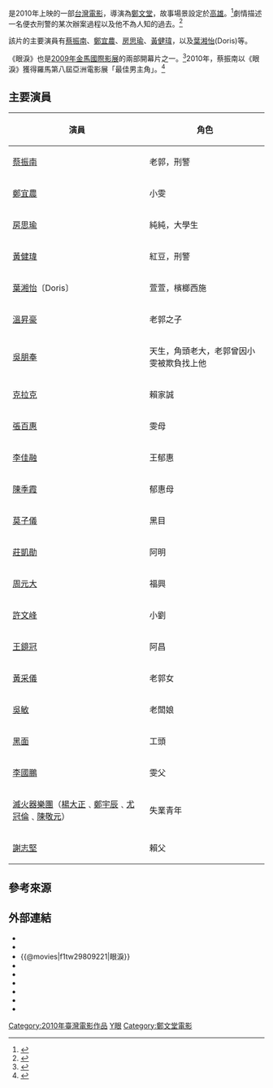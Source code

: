 {{Infobox Film
| color = #E6E6FA
| name               = 《眼淚》
| original_name  = ''{{lang|en|Tears}}''
| image              = Tears Film 2010.jpg
| caption            = 《眼淚》電影海報
| director           = [[鄭文堂|鄭文堂]]
| producer           = [[鄭文堂|鄭文堂]]
| producer_2         = [[黃志明_(台灣)|黃志明]]
| writer             = 鄭文堂<br />鄭靜芬<br />張軼峰
| rate           = 輔導級
| starring           = [[蔡振南|蔡振南]]<br />[[鄭宜農|鄭宜農]]<br />[[房思瑜|房思瑜]]<br />[[黃健瑋|黃健瑋]]<br />[[葉湘怡|葉湘怡]]
| music              = 韓承燁
| cinematography     = 馮信華
| editing            = 張軼峰
| studio             = 醉夢俠電影公司
| distributor        = 佳映娛樂國際股份有限公司
| released           = {{flagicon|TWN}}　{{film date|2010|3|12}}<br />〔2月起已於台灣各地巡演〕 
| sec-title          =
| runtime            = 111 分鐘
| country            = {{TWN}}
| language           = [[台語|台語]]、[[華語|華語]]
| imdb_id            = tt1514431
| budget             = 
| gross              =
| website            = [http://tears2009.pixnet.net/blog 《眼淚》電影官方部落格]
}}

{{engname|《眼淚》|''Tears''}}是2010年上映的一部[[台灣電影|台灣電影]]，導演為[[鄭文堂|鄭文堂]]，故事場景設定於[[高雄|高雄]]。<ref>{{cite news|url=http://newtalk.tw/news_read.php?oid=3673|title=硬漢的『眼淚』? 2月24日全台首演在高雄|author=李雲深|date=2010-02-13|accessdate=2010-03-17|archive-date=2013-10-16|archive-url=https://web.archive.org/web/20131016074336/http://newtalk.tw/news_read.php?oid=3673|dead-url=no}}</ref>劇情描述一名便衣刑警的某次辦案過程以及他不為人知的過去。<ref>{{cite web|url=http://tw.movie.yahoo.com/moviereview/d/a/100315/3/j84.html|title=《眼淚》：一生難還紅塵錯|author=藍祖蔚|date=2010-03-15|accessdate=2010-03-17|deadurl=yes|archiveurl=https://web.archive.org/web/20100330224419/http://tw.movie.yahoo.com/moviereview/d/a/100315/3/j84.html|archivedate=2010-03-30}}</ref>

該片的主要演員有[[蔡振南|蔡振南]]、[[鄭宜農|鄭宜農]]、[[房思瑜|房思瑜]]、[[黃健瑋|黃健瑋]]，以及[[葉湘怡|葉湘怡]](Doris)等。

《眼淚》也是[[2009年金馬國際影展|2009年金馬國際影展]]的兩部開幕片之一。<ref>{{cite web|url=http://www.goldenhorse.org.tw/gh_tc/news-c-1-cont.aspx?id=337|title=金馬影展雙強開幕：鄭文堂《眼淚》田壯壯《狼災記》|author=|date=2009-09-20|accessdate=2010-03-27|deadurl=yes|archiveurl=https://web.archive.org/web/20100324165102/http://www.goldenhorse.org.tw/gh_tc/news-c-1-cont.aspx?id=337|archivedate=2010-03-24}}</ref>2010年，蔡振南以《眼淚》獲得羅馬第八屆亞洲電影展「最佳男主角」。<ref>{{cite web|url=http://www.libertytimes.com.tw/2010/new/jul/20/today-life7.htm|title=羅馬亞洲影展 蔡振南稱帝|author=|date=2010-07-20|accessdate=2010-07-20|archive-date=2012-11-05|archive-url=https://web.archive.org/web/20121105064527/http://www.libertytimes.com.tw/2010/new/jul/20/today-life7.htm|dead-url=no}}</ref>

==主要演員==
{| border="2" cellpadding="4" cellspacing="1" style="background: #f9f9f9;font-size:90%; border: 1px #aaa solid; border-collapse: collapse;"
|- bgcolor="#B0C4DE" align="center"
!演員
!角色
|-
|[[蔡振南|蔡振南]]
|老郭，刑警
|-
|[[鄭宜農|鄭宜農]]
|小雯
|-
|[[房思瑜|房思瑜]]
|純純，大學生
|-
|[[黃健瑋|黃健瑋]]
|紅豆，刑警
|-
|[[葉湘怡|葉湘怡]]〔Doris〕
|萱萱，檳榔西施
|-
|[[溫昇豪|溫昇豪]]
|老郭之子
|-
|[[吳朋奉|吳朋奉]]
|天生，角頭老大，老郭曾因小雯被欺負找上他
|-
|[[克拉克|克拉克]]
|賴家誠
|-
|[[張百惠|張百惠]]
|雯母
|-
|[[李佳融|李佳融]]
|王郁惠
|-
|[[陳季霞|陳季霞]]
|郁惠母
|-
|[[莫子儀|莫子儀]]
|黑目
|-
|[[莊凱勛|莊凱勛]]
|阿明
|-
|[[周元大|周元大]]
|福興
|-
|[[許文峰|許文峰]]
|小劉
|-
|[[王鏡冠|王鏡冠]]
|阿昌
|-
|[[黃采儀|黃采儀]]
|老郭女
|-
|[[吳敏|吳敏]]
|老闆娘
|-
|[[黑面|黑面]]
|工頭
|-
|[[李國鵬|李國鵬]]
|雯父
|-
|[[滅火器樂團|滅火器樂團]]（[[楊大正|楊大正]]﹑[[鄭宇辰|鄭宇辰]]﹑[[尤冠倫|尤冠倫]]﹑[[陳敬元|陳敬元]]）
|失業青年
|-
|[[謝志堅|謝志堅]]
|賴父
|}

==參考來源==
{{reflist}}

==外部連結==
*{{Yahoomovie id|3366|眼淚}}
*{{MSN movie|1280|眼淚}}
*{{@movies|f1tw29809221|眼淚}}
*{{douban|title=眼淚}}
*{{Mtime|114345|眼淚}}
*{{Amg movie|520956|眼淚}}
*{{rotten-tomatoes|yan_lei|眼淚}}
*{{hkmdb title|14317|眼淚}}
*{{imdb title|1514431|眼淚}}

{{DEFAULTSORT:Yan眼}}

[[Category:2010年臺灣電影作品|Category:2010年臺灣電影作品]]
[[Category:台灣劇情片|Y眼]]
[[Category:鄭文堂電影|Category:鄭文堂電影]]